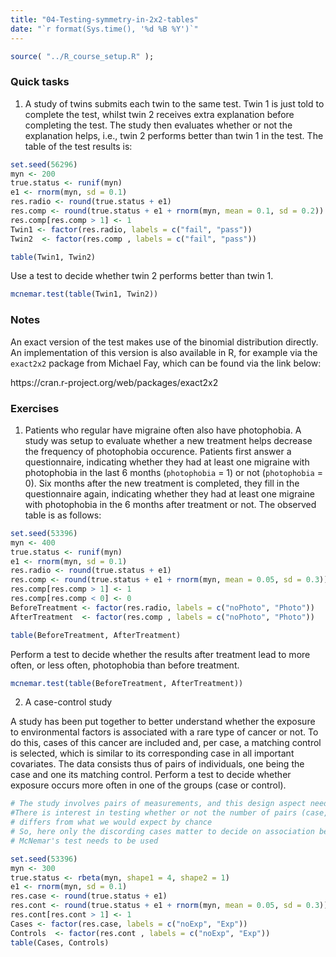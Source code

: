 ```yaml
---
title: "04-Testing-symmetry-in-2x2-tables"
date: "`r format(Sys.time(), '%d %B %Y')`"
---
```


```r
source( "../R_course_setup.R" );
```

### Quick tasks


1. A study of twins submits each twin to the same test. Twin 1 is just told to complete the test, whilst twin 2 receives extra explanation before completing the test. The study then evaluates whether or not the explanation helps, i.e., twin 2 performs better than twin 1 in the test. The table of the test results is:

```r
set.seed(56296)
myn <- 200
true.status <- runif(myn)
e1 <- rnorm(myn, sd = 0.1)
res.radio <- round(true.status + e1)
res.comp <- round(true.status + e1 + rnorm(myn, mean = 0.1, sd = 0.2))
res.comp[res.comp > 1] <- 1
Twin1 <- factor(res.radio, labels = c("fail", "pass"))
Twin2  <- factor(res.comp , labels = c("fail", "pass"))
```

```r
table(Twin1, Twin2)
```

Use a test to decide whether twin 2 performs better than twin 1.

```r
mcnemar.test(table(Twin1, Twin2))
```



### Notes

An exact version of the test makes use of the binomial distribution directly. An implementation of this version is also available in R, for example via the `exact2x2` package from Michael Fay, which can be found via the link below:

https://cran.r-project.org/web/packages/exact2x2

### Exercises


1. Patients who regular have migraine often also have photophobia. A study was setup to evaluate whether a new treatment helps decrease the frequency of photophobia occurence. Patients first answer a questionnaire, indicating whether they had at least one migraine with photophobia in the last 6 months (`photophobia` = 1) or not (`photophobia` = 0). Six months after the new treatment is completed, they fill in the questionnaire again, indicating whether they had at least one migraine with photophobia in the 6 months after treatment or not. The observed table is as follows:

```r
set.seed(53396)
myn <- 400
true.status <- runif(myn)
e1 <- rnorm(myn, sd = 0.1)
res.radio <- round(true.status + e1)
res.comp <- round(true.status + e1 + rnorm(myn, mean = 0.05, sd = 0.3))
res.comp[res.comp > 1] <- 1
res.comp[res.comp < 0] <- 0
BeforeTreatment <- factor(res.radio, labels = c("noPhoto", "Photo"))
AfterTreatment  <- factor(res.comp , labels = c("noPhoto", "Photo"))
```


```r
table(BeforeTreatment, AfterTreatment)
```

Perform a test to decide whether the results after treatment lead to more often, or less often, photophobia than before treatment.

```r
mcnemar.test(table(BeforeTreatment, AfterTreatment))
```


2. A case-control study

A study has been put together to better understand whether the exposure to environmental factors is associated with a rare type of cancer or not. To do this, cases of this cancer are included and, per case, a matching control is selected, which is similar to its corresponding case in all important covariates. The data consists thus of pairs of individuals, one being the case and one its matching control. Perform a test to decide whether exposure occurs more often in one of the groups (case or control).

```r
# The study involves pairs of measurements, and this design aspect needs to be taken into account
#There is interest in testing whether or not the number of pairs (case, control) with different exposure status
# differs from what we would expect by chance
# So, here only the discording cases matter to decide on association between exposure and case/control
# McNemar's test needs to be used

```


```r
set.seed(53396)
myn <- 300
true.status <- rbeta(myn, shape1 = 4, shape2 = 1)
e1 <- rnorm(myn, sd = 0.1)
res.case <- round(true.status + e1)
res.cont <- round(true.status + e1 + rnorm(myn, mean = 0.05, sd = 0.3))
res.cont[res.cont > 1] <- 1
Cases <- factor(res.case, labels = c("noExp", "Exp"))
Controls  <- factor(res.cont , labels = c("noExp", "Exp"))
table(Cases, Controls)
```

